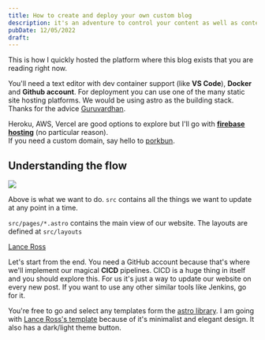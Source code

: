 ```yaml
---
title: How to create and deploy your own custom blog 
description: it's an adventure to control your content as well as content controllers
pubDate: 12/05/2022
draft: 
---
```


This is how I quickly hosted the platform where this blog exists that you are reading right now.

You'll need a text editor with dev container support (like **VS Code**), **Docker** and **Github account**. 
For deployment you can use one of the many static site hosting platforms. 
We would be using astro as the building stack. Thanks for the advice [Guruvardhan](https://mobile.twitter.com/guruxkancharla).

Heroku, AWS, Vercel are good options to explore but I'll go with **[firebase hosting](https://firebase.google.com/)** (no particular reason).   
If you need a custom domain, say hello to [porkbun](https://porkbun.com/). 

## Understanding the flow

![](https://i.imgur.com/yaU5448.png)

Above is what we want to do. `src` contains all the things we want to update at any point in a time.

`src/pages/*.astro` contains the main view of our website. The layouts are defined at `src/layouts` 


[Lance Ross](https://basicblog.lanceross.xyz/)

Let's start from the end. You need a GitHub account because that's where we'll implement our magical **CICD** pipelines.
CICD is a huge thing in itself and  you should explore this.
For us it's just a way to update our website on every new post.
If you want to use any other similar tools like Jenkins, go for it. 

You're free to go and select any templates form the [astro library](https://astro.build/themes/blog/). 
I am going with [Lance Ross's template](https://basicblog.lanceross.xyz/) because of it's minimalist and elegant design. 
It also has a dark/light theme button. 
